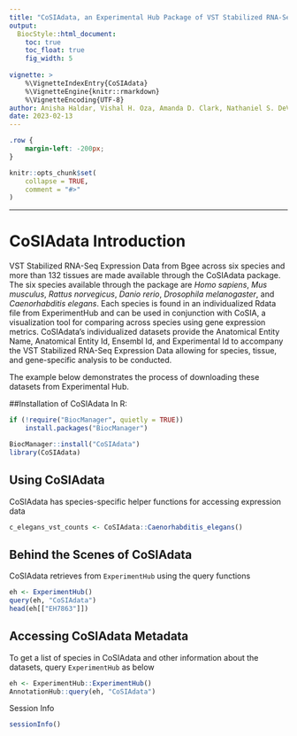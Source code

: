 ```yaml
---
title: "CoSIAdata, an Experimental Hub Package of VST Stabilized RNA-Seq Data that accompanies the CoSIA Package"
output: 
  BiocStyle::html_document:
    toc: true
    toc_float: true
    fig_width: 5
    
vignette: >
    %\VignetteIndexEntry{CoSIAdata}
    %\VignetteEngine{knitr::rmarkdown}
    %\VignetteEncoding{UTF-8}
author: Anisha Haldar, Vishal H. Oza, Amanda D. Clark, Nathaniel S. DeVoss, Brittany N. Lasseigne
date: 2023-02-13
---
```


```css
.row {
    margin-left: -200px;
}
```


```r
knitr::opts_chunk$set(
    collapse = TRUE,
    comment = "#>"
)
```


**** 
# CoSIAdata Introduction

VST Stabilized RNA-Seq Expression Data from Bgee across six species and more 
than 132 tissues are made available through the CoSIAdata package. 
The six species available through the package are *Homo sapiens*, 
*Mus musculus*, *Rattus norvegicus*, *Danio rerio*, *Drosophila melanogaster*, 
and *Caenorhabditis elegans*. Each species is found in an individualized Rdata 
file from ExperimentHub and can be used in conjunction with CoSIA, a 
visualization tool for comparing across species using gene expression metrics. 
CoSIAdata's individualized datasets provide the Anatomical Entity Name, 
Anatomical Entity Id, Ensembl Id, and Experimental Id to accompany the 
VST Stabilized RNA-Seq Expression Data allowing for species, tissue, and 
gene-specific analysis to be conducted. 

The example below demonstrates the process of downloading these 
datasets from Experimental Hub.

##Installation of CoSIAdata
In R:
```r
if (!require("BiocManager", quietly = TRUE))
    install.packages("BiocManager")

BiocManager::install("CoSIAdata")
library(CoSIAdata)
```


## Using CoSIAdata
CoSIAdata has species-specific helper functions for accessing expression data
```r
c_elegans_vst_counts <- CoSIAdata::Caenorhabditis_elegans()
```

## Behind the Scenes of CoSIAdata
CoSIAdata retrieves from `ExperimentHub` using the query functions
```r
eh <- ExperimentHub()
query(eh, "CoSIAdata")
head(eh[["EH7863"]])
```
## Accessing CoSIAdata Metadata

To get a list of species in CoSIAdata and other information about the datasets, query `ExperimentHub` as below
```r
eh <- ExperimentHub::ExperimentHub()
AnnotationHub::query(eh, "CoSIAdata")
```


Session Info
```r
sessionInfo()
```


